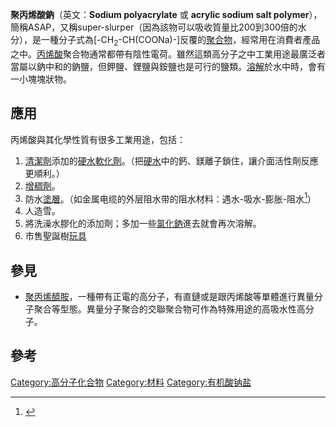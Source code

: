 {{Chembox
| 名稱 = 聚丙烯酸鈉
| 英文名 = Sodium polyacrylate
| ImageFile = Sodium polyacrylate.jpg
| ImageSize = 300px
| IUPAC英 = 
| IUPAC中 = 
| 別名 = 
| 縮寫 = 
| Section1 = {{Chembox 識別
|   CAS號 = 9003-04-7
|   PubChem = 
|   SMILES = 
  }}
| Section2 = {{Chembox Properties
|   Formula = 反覆的高分子：-CH<sub>2</sub>-CH(COONa)-
|   摩爾質量 = 
|   外觀 = 
|   密度 = 
|   熔點 = 
|   沸點 = 
|   溶解度 = 
  }}
| Section3 = {{Chembox 危險性
|   主要危險 = 
|   閃點 = 
|   自燃 = 
  }}
}}

'''聚丙烯酸鈉'''（英文：'''Sodium polyacrylate''' 或 '''acrylic sodium salt polymer'''），簡稱ASAP，又稱super-slurper（因為該物可以吸收質量比200到300倍的水分），是一種分子式為[-CH<sub>2</sub>-CH(COONa)-]反覆的[[聚合物|聚合物]]，經常用在消費者產品之中。[[丙烯酸|丙烯酸]]聚合物通常都帶有陰性電荷。雖然這類高分子之中工業用途最廣泛者當屬以鈉中和的鈉鹽，但鉀鹽、鋰鹽與銨鹽也是可行的鹽類。[[溶解|溶解]]於水中時，會有一小塊塊狀物。

==應用==
丙烯酸與其化學性質有很多工業用途，包括：
# [[清潔劑|清潔劑]]添加的[[硬水軟化劑|硬水軟化劑]]。（把[[硬水|硬水]]中的鈣、鎂離子鎖住，讓介面活性劑反應更順利。）
# [[增稠劑|增稠劑]]。
# 防水[[塗層|塗層]]。（如金属电缆的外层阻水带的阻水材料：遇水-吸水-膨胀-阻水<ref>{{Cite web|url=https://www.socochem.com/super-absorbent-polymer-for-industry-products.html|title=Super Absorbent Polymer For Industry Products|accessdate=2018-02-01|author=Fenglai Dou|date=|publisher=SOCO|archive-date=2018-02-01|archive-url=https://web.archive.org/web/20180201193113/https://www.socochem.com/super-absorbent-polymer-for-industry-products.html|dead-url=no}}</ref>）
# 人造雪。
# 將洗澡水膠化的添加劑；多加一些[[氯化鈉|氯化鈉]]進去就會再次溶解。
# 市售聖誕樹[[玩具|玩具]]

==參見==
* [[聚丙烯醯胺|聚丙烯醯胺]]，一種帶有正電的高分子，有直鏈或是跟丙烯酸等單體進行異量分子聚合等型態。異量分子聚合的交聯聚合物可作為特殊用途的高吸水性高分子。

==參考==
<references/>

[[Category:高分子化合物|Category:高分子化合物]]
[[Category:材料|Category:材料]]
[[Category:有机酸钠盐|Category:有机酸钠盐]]